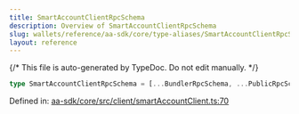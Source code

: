 ```yaml
---
title: SmartAccountClientRpcSchema
description: Overview of SmartAccountClientRpcSchema
slug: wallets/reference/aa-sdk/core/type-aliases/SmartAccountClientRpcSchema
layout: reference
---
```


{/* This file is auto-generated by TypeDoc. Do not edit manually. */}

```ts
type SmartAccountClientRpcSchema = [...BundlerRpcSchema, ...PublicRpcSchema];
```

Defined in: [aa-sdk/core/src/client/smartAccountClient.ts:70](https://github.com/alchemyplatform/aa-sdk/blob/ad165355d980f9a16dd388088895bfc851df8656/aa-sdk/core/src/client/smartAccountClient.ts#L70)
